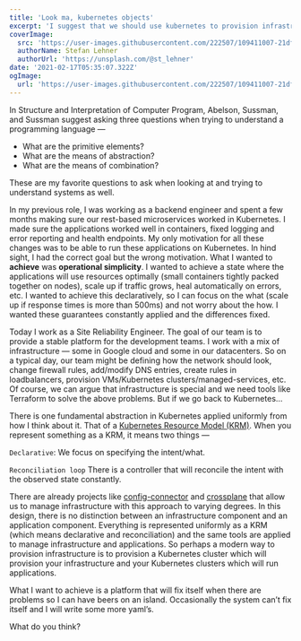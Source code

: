 ```yaml
---
title: 'Look ma, kubernetes objects'
excerpt: 'I suggest that we should use kubernetes to provision infrastructure so that we can build a platform that fixes itself when there are problems and we can spend the idle time on an island.'
coverImage:
  src: 'https://user-images.githubusercontent.com/222507/109411007-21dfad00-799f-11eb-8ac8-b89cd3f8c2c0.jpg'
  authorName: Stefan Lehner
  authorUrl: 'https://unsplash.com/@st_lehner'
date: '2021-02-17T05:35:07.322Z'
ogImage:
  url: 'https://user-images.githubusercontent.com/222507/109411007-21dfad00-799f-11eb-8ac8-b89cd3f8c2c0.jpg'
---
```


In Structure and Interpretation of Computer Program, Abelson, Sussman, and Sussman suggest asking three questions when trying to understand a programming language —

- What are the primitive elements?
- What are the means of abstraction?
- What are the means of combination?

These are my favorite questions to ask when looking at and trying to understand systems as well.

In my previous role, I was working as a backend engineer and spent a few months making sure our rest-based microservices worked in Kubernetes. I made sure the applications worked well in containers, fixed logging and error reporting and health endpoints. My only motivation for all these changes was to be able to run these applications on Kubernetes. In hind sight, I had the correct goal but the wrong motivation. What I wanted to **achieve** was **operational simplicity**. I wanted to achieve a state where the applications will use resources optimally (small containers tightly packed together on nodes), scale up if traffic grows, heal automatically on errors, etc. I wanted to achieve this declaratively, so I can focus on the what (scale up if response times is more than 500ms) and not worry about the how. I wanted these guarantees constantly applied and the differences fixed.

Today I work as a Site Reliability Engineer. The goal of our team is to provide a stable platform for the development teams. I work with a mix of infrastructure — some in Google cloud and some in our datacenters. So on a typical day, our team might be defining how the network should look, change firewall rules, add/modify DNS entries, create rules in loadbalancers, provision VMs/Kubernetes clusters/managed-services, etc. Of course, we can argue that infrastructure is special and we need tools like Terraform to solve the above problems. But if we go back to Kubernetes…

There is one fundamental abstraction in Kubernetes applied uniformly from how I think about it. That of a [Kubernetes Resource Model (KRM)](https://github.com/kubernetes/community/blob/master/contributors/design-proposals/architecture/resource-management.md). When you represent something as a KRM, it means two things —

`Declarative`: We focus on specifying the intent/what.

`Reconciliation loop` There is a controller that will reconcile the intent with the observed state constantly.

There are already projects like [config-connector](https://cloud.google.com/config-connector/docs/overview) and [crossplane](https://github.com/crossplane/crossplane) that allow us to manage infrastructure with this approach to varying degrees. In this design, there is no distinction between an infrastructure component and an application component. Everything is represented uniformly as a KRM (which means declarative and reconciliation) and the same tools are applied to manage infrastructure and applications. So perhaps a modern way to provision infrastructure is to provision a Kubernetes cluster which will provision your infrastructure and your Kubernetes clusters which will run applications.

What I want to achieve is a platform that will fix itself when there are problems so I can have beers on an island. Occasionally the system can’t fix itself and I will write some more yaml’s.

What do you think?
